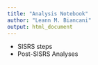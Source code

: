 ```yaml
---
title: "Analysis Notebook"
author: "Leann M. Biancani"
output: html_document
---
```


* SISRS steps
* Post-SISRS Analyses
